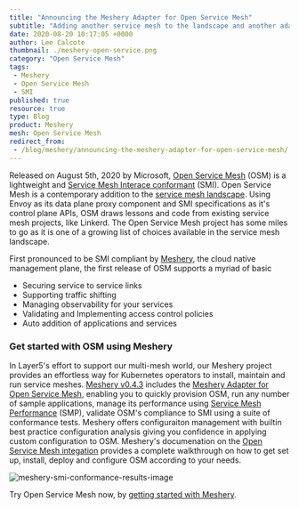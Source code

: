 ```yaml
---
title: "Announcing the Meshery Adapter for Open Service Mesh"
subtitle: "Adding another service mesh to the landscape and another adapter to Meshery"
date: 2020-08-20 10:17:05 +0000
author: Lee Calcote
thumbnail: ./meshery-open-service.png
category: "Open Service Mesh"
tags:
 - Meshery
 - Open Service Mesh
 - SMI
published: true
resource: true
type: Blog
product: Meshery
mesh: Open Service Mesh
redirect_from:
 - /blog/meshery/announcing-the-meshery-adapter-for-open-service-mesh/
---
```



<BlogWrapper>

Released on August 5th, 2020 by Microsoft, [Open Service Mesh](https://openservicemesh.io/) (OSM) is a lightweight and [Service Mesh Interace conformant](https://layer5.io/smi) (SMI). Open Service Mesh is a contemporary addition to the [service mesh landscape](https://github.com/layer5io/layer5/blob/master/landscape). Using Envoy as its data plane proxy component and SMI specifications as it's control plane APIs, OSM draws lessons and code from existing service mesh projects, like Linkerd. The Open Service Mesh project has some miles to go as it is one of a growing list of choices available in the service mesh landscape.

First pronounced to be SMI compliant by [Meshery](https://meshery.io/), the cloud native management plane, the first release of OSM supports a myriad of basic

<ul>
    <li>Securing service to service links</li>
    <li>Supporting traffic shifting</li>
    <li>Managing observability for your services</li>
    <li>Validating and Implementing access control policies</li>
    <li>Auto addition of applications and services</li>
</ul>

### Get started with OSM using Meshery
In Layer5's effort to support our multi-mesh world, our Meshery project provides an effortless way for Kubernetes operators to install, maintain and run service meshes. [Meshery v0.4.3](https://github.com/layer5io/meshery/releases/tag/v0.4.3) includes the [Meshery Adapter for Open Service Mesh](https://github.com/layer5io/meshery-osm), enabling you to quickly provision OSM, run any number of sample applications, manage its performance using [Service Mesh Performance](https://smp-spec.io/) (SMP), validate OSM's compliance to SMI using a suite of conformance tests. Meshery offers configuraiton management with builtin best practice configuration analysis giving you confidence in applying custom configuration to OSM. Meshery's documenation on the [Open Service Mesh integation](https://docs.meshery.io/service-meshes/adapters/osm) provides a complete walkthrough on how to get set up, install, deploy and configure OSM according to your needs.

<img src={conformance} className="" alt="meshery-smi-conformance-results-image" />

Try Open Service Mesh now, by [getting started with Meshery](https://github.com/layer5io/layer5/blob/master/meshery#getting-started).


</BlogWrapper>
